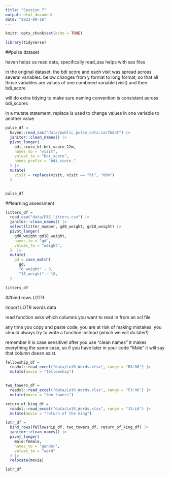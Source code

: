 ```yaml
---
title: "Session 7"
output: html_document
date: "2023-09-26"
---
```


```r
knitr::opts_chunk$set(echo = TRUE)
```

```r
library(tidyverse)
```

##pulse dataset

haven helps us read data, specifically read_sas helps with sas files

in the original dataset, the bdi score and each visit was spread across several variables. below changes from y format to long format, so that all those variables are values of one combined variable (visit) and then bdi_score

will do extra tidying to make sure naming convention is consistent across bdi_scores

in a mutate statement, replace is used to change values in one variable to another value
```r
pulse_df =
  haven::read_sas("data/public_pulse_data.sas7bdat") |> 
  janitor::clean_names() |> 
  pivot_longer(
    bdi_score_bl:bdi_score_12m,
    names_to = "visit",
    values_to = "bdi_score",
    names_prefix = "bdi_score_"
  ) |> 
  mutate(
    visit = replace(visit, visit == "bl", "00m")
  )


pulse_df
```


##learning assessment

```r

litters_df =
  read_csv("data/FAS_litters.csv") |> 
  janitor::clean_names() |> 
  select(litter_number, gd0_weight, gd18_weight) |> 
  pivot_longer(
    gd0_weight:gd18_weight,
    names_to = "gd",
    values_to = "weight",
  )  |> 
  mutate(
    gd = case_match(
      gd, 
      "0_weight" ~ 0,
      "18_weight" ~ 18,
  )

litters_df
```

##bind rows LOTR

Import LOTR words data

read function asks which columns you want to read in from an xcl file

any time you copy and paste code, you are at risk of making mistakes. you should always try to write a function instead (which we will do later!)

remember it is case sensitive! after you use "clean names" it makes everything the same case, so if you have later in your code "Male" it will say that column doesn exist.

```r
fellowship_df = 
  readxl::read_excel("data/LotR_Words.xlsx", range = "B3:D6") |> 
  mutate(movie = "fellowship")


two_towers_df = 
  readxl::read_excel("data/LotR_Words.xlsx", range = "F3:H6") |> 
  mutate(movie = "two towers")

return_of_king_df = 
  readxl::read_excel("data/LotR_Words.xlsx", range = "J3:L6") |> 
  mutate(movie = "return of the king")

lotr_df =
  bind_rows(fellowship_df, two_towers_df, return_of_king_df) |>
  janitor::clean_names() |> 
  pivot_longer(
    male:female,
    names_to = "gender",
    values_to = "word"
  ) |> 
  relocate(movie)

lotr_df
```



